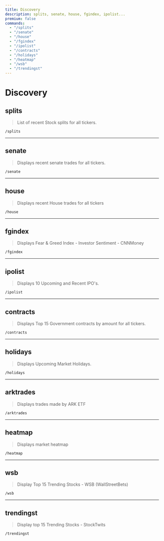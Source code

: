 ```yaml
---
title: Discovery
description: splits, senate, house, fgindex, ipolist...
premium: false
commands:
  - "/splits"
  - "/senate"
  - "/house"
  - "/fgindex"
  - "/ipolist"
  - "/contracts"
  - "/holidays"
  - "/heatmap"
  - "/wsb"
  - "/trendingst"
---
```


# Discovery

## splits

> List of recent Stock splits for all tickers.

```format
/splits
```

---

## senate

> Displays recent senate trades for all tickers.

```format
/senate
```

---

## house

> Displays recent House trades for all tickers

```format
/house
```

---

## fgindex

> Displays Fear & Greed Index - Investor Sentiment - CNNMoney

```format
/fgindex
```

---

## ipolist

> Displays 10 Upcoming and Recent IPO's.

```format
/ipolist
```

---

## contracts

> Displays Top 15 Government contracts by amount for all tickers.

```format
/contracts
```

---

## holidays

> Displays Upcoming Market Holidays.

```format
/holidays
```

---

## arktrades

> Displays trades made by ARK ETF

```format
/arktrades
```

---

## heatmap

> Displays market heatmap

```format
/heatmap
```

---

## wsb

> Display Top 15 Trending Stocks - WSB (WallStreetBets)

```format
/wsb
```
---

## trendingst

> Display top 15 Trending Stocks - StockTwits

```format
/trendingst
```


